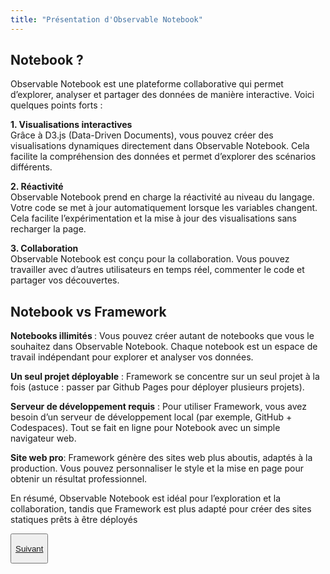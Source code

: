 ```yaml
---
title: "Présentation d'Observable Notebook"
---
```


## Notebook ?

Observable Notebook est une plateforme collaborative qui permet d’explorer, analyser et partager des données de manière interactive. Voici quelques points forts :

**1. Visualisations interactives**     
Grâce à D3.js (Data-Driven Documents), vous pouvez créer des visualisations dynamiques directement dans Observable Notebook. Cela facilite la compréhension des données et permet d’explorer des scénarios différents.

**2. Réactivité**     
Observable Notebook prend en charge la réactivité au niveau du langage. Votre code se met à jour automatiquement lorsque les variables changent. Cela facilite l’expérimentation et la mise à jour des visualisations sans recharger la page.

**3. Collaboration**    
Observable Notebook est conçu pour la collaboration. Vous pouvez travailler avec d’autres utilisateurs en temps réel, commenter le code et partager vos découvertes.


## Notebook vs Framework

**Notebooks illimités **: Vous pouvez créer autant de notebooks que vous le souhaitez dans Observable Notebook. Chaque notebook est un espace de travail indépendant pour explorer et analyser vos données.

**Un seul projet déployable** : Framework se concentre sur un seul projet à la fois (astuce : passer par Github Pages pour déployer plusieurs projets).    

**Serveur de développement requis** : Pour utiliser Framework, vous avez besoin d’un serveur de développement local (par exemple, GitHub + Codespaces). Tout se fait en ligne pour Notebook avec un simple navigateur web.

**Site web pro**: Framework génère des sites web plus aboutis, adaptés à la production. Vous pouvez personnaliser le style et la mise en page pour obtenir un résultat professionnel.

En résumé, Observable Notebook est idéal pour l’exploration et la collaboration, tandis que Framework est plus adapté pour créer des sites statiques prêts à être déployés   

<button type="button" class="btn btn-primary btn-lg">

<a href="creer_premier_notebook.qmd">Suivant</a>

</button>
